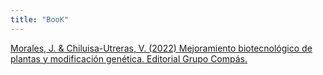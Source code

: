 ```yaml
---
title: "BooK"
---
```

[Morales, J. & Chiluisa-Utreras, V. (2022) Mejoramiento biotecnológico de plantas y modificación genética. Editorial Grupo Compás.](https://www.google.com/url?sa=t&rct=j&q=&esrc=s&source=web&cd=&cad=rja&uact=8&ved=2ahUKEwjT_qipkJv_AhUbTDABHQnJBcQQFnoECAwQAQ&url=http%3A%2F%2F142.93.18.15%3A8080%2Fjspui%2Fbitstream%2F123456789%2F794%2F1%2FGENNBIO_JMorales_Libro_2022%2520%25281%2529.pdf&usg=AOvVaw23645rIb6ZYxKF6J2H7I-r)
